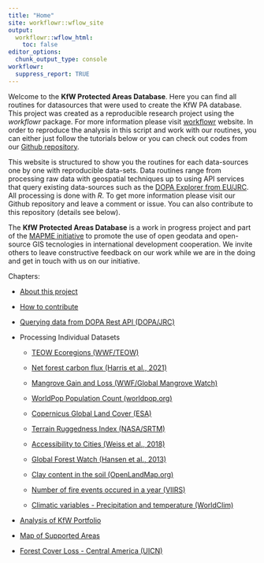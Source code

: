```yaml
---
title: "Home"
site: workflowr::wflow_site
output:
  workflowr::wflow_html:
    toc: false
editor_options:
  chunk_output_type: console
workflowr:
  suppress_report: TRUE
---
```


Welcome to the **KfW Protected Areas Database**. Here you can find all routines for datasources that were used to create the KfW PA database. This project was created as a reproducible research project using the *workflowr* package. For more information please visit [workflowr](https://github.com/jdblischak/workflowr) website. In order to reproduce the analysis in this script and work with our routines, you can either just follow the tutorials below or you can check out codes from our [Github repository](https://github.com/openkfw/mapme.protectedareas). 

This website is structured to show you the routines for each data-sources one by one with reproducible data-sets. Data routines range from processing raw data with geospatial techniques up to using API services that query existing data-sources such as the [DOPA Explorer from EU/JRC](https://dopa-explorer.jrc.ec.europa.eu/). All processing is done with *R*. To get more information please visit our Github repository and leave a comment or issue. You can also contribute to this repository (details see below).

The **KfW Protected Areas Database** is a work in progress project and part of the [MAPME initiative](https://mapme-initiative.org/) to promote the use of open geodata and open-source GIS tecnologies in international development cooperation. We invite others to leave constructive feedback on our work while we are in the doing and get in touch with us on our initiative. 

Chapters:

- [About this project](README.html)

- [How to contribute](contribute.html)

- [Querying data from DOPA Rest API (DOPA/JRC)](dopa-rest.html)

- Processing Individual Datasets

  - [TEOW Ecoregions (WWF/TEOW)](wwf_teow.html)

  - [Net forest carbon flux (Harris et al., 2021)](carbon-flux.html)
  
  - [Mangrove Gain and Loss (WWF/Global Mangrove Watch)](gmw-mangrove.html)
  
  - [WorldPop Population Count (worldpop.org)](worldpop-population-count.html)

  - [Copernicus Global Land Cover (ESA)](copernicus-land-cover.html)

  - [Terrain Ruggedness Index (NASA/SRTM)](terrain_ruggedness_index.html)
  
  - [Accessibility to Cities (Weiss et al., 2018)](accessibility.html)
  
  - [Global Forest Watch (Hansen et al., 2013)](gfw.html)
  
  - [Clay content in the soil (OpenLandMap.org)](clay-content.html)
  
  - [Number of fire events occured in a year (VIIRS)](fire_event.html)
  
  - [Climatic variables - Precipitation and temperature (WorldClim)](climatic-variables.html)
  
- [Analysis of KfW Portfolio](portfolio_analysis.html)

- [Map of Supported Areas](projects_map.html)

- [Forest Cover Loss - Central America (UICN)](UICN.html)




